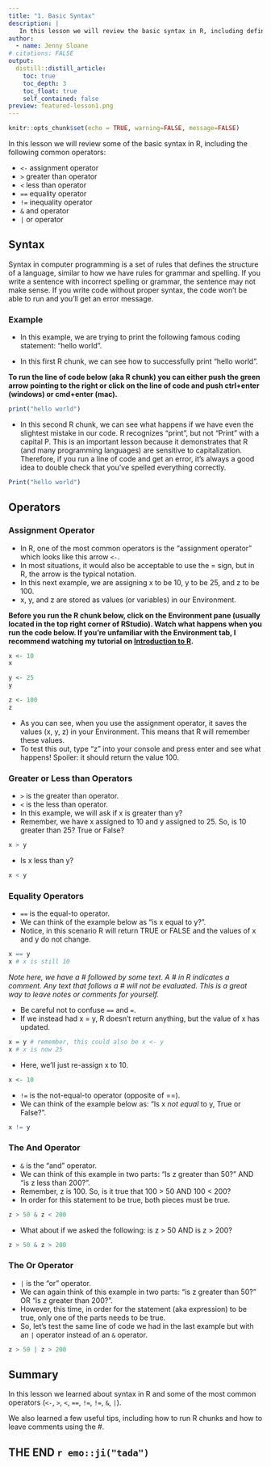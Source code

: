 ```yaml
---
title: "1. Basic Syntax"
description: |
   In this lesson we will review the basic syntax in R, including defining several common operators.
author:
  - name: Jenny Sloane
# citations: FALSE
output:
  distill::distill_article:
    toc: true
    toc_depth: 3
    toc_float: true
    self_contained: false
preview: featured-lesson1.png
---
```


```r
knitr::opts_chunk$set(echo = TRUE, warning=FALSE, message=FALSE)
```

In this lesson we will review some of the basic syntax in R, including the following common operators:

- `<-` assignment operator 
- `>` greater than operator 
- `<` less than operator 
- `==` equality operator  
- `!=` inequality operator 
- `&` and operator 
- `|` or operator 

## Syntax 

Syntax in computer programming is a set of rules that defines the structure of a language, similar to how we have rules for grammar and spelling. If you write a sentence with incorrect spelling or grammar, the sentence may not make sense. If you write code without proper syntax, the code won't be able to run and you'll get an error message. 

### Example

- In this example, we are trying to print the following famous coding statement: "hello world".

- In this first R chunk, we can see how to successfully print "hello world".

**To run the line of code below (aka R chunk) you can either push the green arrow pointing to the right or click on the line of code and push ctrl+enter (windows) or cmd+enter (mac).**

```r
print("hello world")
```

- In this second R chunk, we can see what happens if we have even the slightest mistake in our code. R recognizes "print", but not "Print" with a capital P. This is an important lesson because it demonstrates that R (and many programming languages) are sensitive to capitalization. Therefore, if you run a line of code and get an error, it's always a good idea to double check that you've spelled everything correctly.

```r
Print("hello world")
```

## Operators

### Assignment Operator

- In R, one of the most common operators is the "assignment operator" which looks like this arrow `<-`.
- In most situations, it would also be acceptable to use the = sign, but in R, the arrow is the typical notation.
- In this next example, we are assigning x to be 10, y to be 25, and z to be 100.
- x, y, and z are stored as values (or variables) in our Environment.

**Before you run the R chunk below, click on the Environment pane (usually located in the top right corner of RStudio). Watch what happens when you run the code below. If you're unfamiliar with the Environment tab, I recommend watching my tutorial on [Introduction to R](https://www.youtube.com/watch?v=ozgTOQ4bOoI).**

```r
x <- 10
x

y <- 25
y

z <- 100
z
```

- As you can see, when you use the assignment operator, it saves the values (x, y, z) in your Environment. This means that R will remember these values.
- To test this out, type "z" into your console and press enter and see what happens! Spoiler: it should return the value 100.

### Greater or Less than Operators

- `>` is the greater than operator.
- `<` is the less than operator.
- In this example, we will ask if x is greater than y? 
- Remember, we have x assigned to 10 and y assigned to 25. So, is 10 greater than 25? True or False? 

```r
x > y
```

- Is x less than y? 

```r
x < y 
```


### Equality Operators

- `==` is the equal-to operator.
- We can think of the example below as "is x equal to y?". 
- Notice, in this scenario R will return TRUE or FALSE and the values of x and y do not change.

```r
x == y 
x # x is still 10
```

*Note here, we have a # followed by some text. A # in R indicates a comment. Any text that follows a # will not be evaluated. This is a great way to leave notes or comments for yourself.*

- Be careful not to confuse `==` and `=`.
- If we instead had x = y, R doesn't return anything, but the value of x has updated. 

```r
x = y # remember, this could also be x <- y
x # x is now 25
```

- Here, we'll just re-assign x to 10.

```r
x <- 10
```

- `!=` is the not-equal-to operator (opposite of ==).
- We can think of the example below as: "Is x *not equal* to y, True or False?".

```r
x != y 
```

### The And Operator

- `&` is the "and" operator.
- We can think of this example in two parts: "Is z greater than 50?" AND "is z less than 200?". 
- Remember, z is 100. So, is it true that 100 > 50 AND 100 < 200? 
- In order for this statement to be true, both pieces must be true.

```r
z > 50 & z < 200 
```

- What about if we asked the following: is z > 50 AND is z > 200? 

```r
z > 50 & z > 200
```

### The Or Operator

- `|` is the "or" operator.
- We can again think of this example in two parts: "is z greater than 50?" OR "is z greater than 200?".
- However, this time, in order for the statement (aka expression) to be true, only one of the parts needs to be true.
- So, let's test the same line of code we had in the last example but with an `|` operator instead of an `&` operator. 

```r
z > 50 | z > 200
```

## Summary 

In this lesson we learned about syntax in R and some of the most common operators (`<-`, `>`, `<`, `==`, `!=`, `!=`, `&`, `|`). 

We also learned a few useful tips, including how to run R chunks and how to leave comments using the #. 

## THE END `r emo::ji("tada")` 